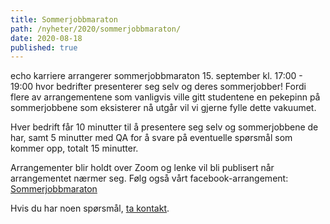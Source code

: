 ```yaml
---
title: Sommerjobbmaraton
path: /nyheter/2020/sommerjobbmaraton/
date: 2020-08-18
published: true
---
```


echo karriere arrangerer sommerjobbmaraton 15. september kl. 17:00 - 19:00
hvor bedrifter presenterer seg selv og deres sommerjobber\! Fordi flere av
arrangementene som vanligvis ville gitt studentene en pekepinn på
sommerjobbene som eksisterer nå utgår vil vi gjerne fylle dette vakuumet.

Hver bedrift får 10 minutter til å presentere seg selv og sommerjobbene de
har, samt 5 minutter med QA for å svare på eventuelle spørsmål som kommer opp,
totalt 15 minutter.

Arrangementer blir holdt over Zoom og lenke vil bli publisert når
arrangementet nærmer seg. Følg også vårt facebook-arrangement:
[Sommerjobbmaraton](https://www.facebook.com/events/654262425445030/ "Sommerjobbmaraton")

Hvis du har noen spørsmål, [ta
kontakt](https://www.echokarriere.no/kontakt-oss/ "Kontakt Oss").
